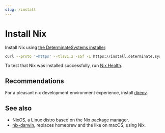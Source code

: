 ```yaml
---
slug: /install
---
```


# Install Nix

Install Nix using [the DeterminateSystems installer](https://github.com/DeterminateSystems/nix-installer#the-determinate-nix-installer):

```bash
curl --proto '=https' --tlsv1.2 -sSf -L https://install.determinate.systems/nix | sh -s -- install
```

To test that Nix was installed successfully, run [Nix Health](/health).

## Recommendations

For a pleasant nix development environment experience, install [direnv](/direnv).

## See also

- [NixOS](https://nixos.org/), a Linux distro based on the Nix package manager.
- [nix-darwin](https://github.com/LnL7/nix-darwin), replaces homebrew and the like on macOS, using Nix.

